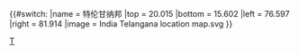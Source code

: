 {{#switch:{{{1}}}
|name   = 特伦甘纳邦
|top    = 20.015
|bottom = 15.602
|left   = 76.597
|right  = 81.914
|image  = India Telangana location map.svg
}}<noinclude>{{Location map/Info}}
[[Category:印度地理位置圖模板|T]]
</noinclude>